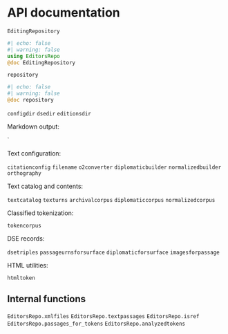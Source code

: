 
# API documentation



`EditingRepository` 

:::{.callout-note appearance="minimal"}
```julia
#| echo: false
#| warning: false
using EditorsRepo
@doc EditingRepository
```
:::


`repository` 

:::{.callout-note appearance="minimal"}
```julia
#| echo: false
#| warning: false
@doc repository
```
:::

`configdir`
`dsedir`
`editionsdir`

Markdown output:

`

Text configuration:

`citationconfig`
`filename`
`o2converter`
`diplomaticbuilder`
`normalizedbuilder`
`orthography`
 

Text catalog and contents:

`textcatalog`
`texturns`
`archivalcorpus`
`diplomaticcorpus`
`normalizedcorpus`


Classified tokenization:


`tokencorpus`


DSE records:

`dsetriples`
`passageurnsforsurface`
`diplomaticforsurface`
`imagesforpassage`


HTML utilities:

`htmltoken`


## Internal functions

`EditorsRepo.xmlfiles`
`EditorsRepo.textpassages`
`EditorsRepo.isref`
`EditorsRepo.passages_for_tokens`
`EditorsRepo.analyzedtokens`
